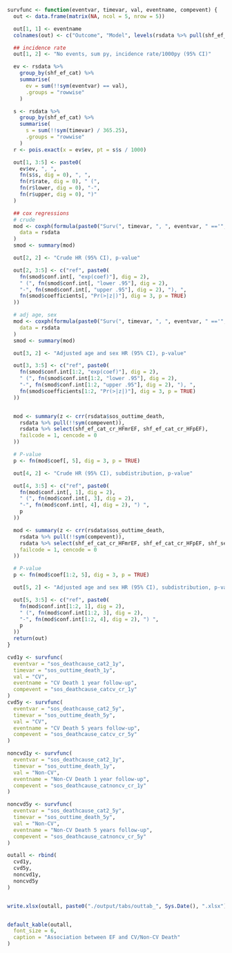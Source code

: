 ```r
survfunc <- function(eventvar, timevar, val, eventname, compevent) {
  out <- data.frame(matrix(NA, ncol = 5, nrow = 5))

  out[1, 1] <- eventname
  colnames(out) <- c("Outcome", "Model", levels(rsdata %>% pull(shf_ef_cat)))

  ## incidence rate
  out[1, 2] <- "No events, sum py, incidence rate/1000py (95% CI)"

  ev <- rsdata %>%
    group_by(shf_ef_cat) %>%
    summarise(
      ev = sum(!!sym(eventvar) == val),
      .groups = "rowwise"
    )

  s <- rsdata %>%
    group_by(shf_ef_cat) %>%
    summarise(
      s = sum(!!sym(timevar) / 365.25),
      .groups = "rowwise"
    )
  r <- pois.exact(x = ev$ev, pt = s$s / 1000)

  out[1, 3:5] <- paste0(
    ev$ev, ", ",
    fn(s$s, dig = 0), ", ",
    fn(r$rate, dig = 0), " (",
    fn(r$lower, dig = 0), "-",
    fn(r$upper, dig = 0), ")"
  )

  ## cox regressions
  # crude
  mod <- coxph(formula(paste0("Surv(", timevar, ", ", eventvar, " =='", val, "') ~ shf_ef_cat")),
    data = rsdata
  )
  smod <- summary(mod)

  out[2, 2] <- "Crude HR (95% CI), p-value"

  out[2, 3:5] <- c("ref", paste0(
    fn(smod$conf.int[, "exp(coef)"], dig = 2),
    " (", fn(smod$conf.int[, "lower .95"], dig = 2),
    "-", fn(smod$conf.int[, "upper .95"], dig = 2), "), ",
    fn(smod$coefficients[, "Pr(>|z|)"], dig = 3, p = TRUE)
  ))

  # adj age, sex
  mod <- coxph(formula(paste0("Surv(", timevar, ", ", eventvar, " =='", val, "') ~ shf_ef_cat + shf_sex + shf_age")),
    data = rsdata
  )
  smod <- summary(mod)

  out[3, 2] <- "Adjusted age and sex HR (95% CI), p-value"

  out[3, 3:5] <- c("ref", paste0(
    fn(smod$conf.int[1:2, "exp(coef)"], dig = 2),
    " (", fn(smod$conf.int[1:2, "lower .95"], dig = 2),
    "-", fn(smod$conf.int[1:2, "upper .95"], dig = 2), "), ",
    fn(smod$coefficients[1:2, "Pr(>|z|)"], dig = 3, p = TRUE)
  ))


  mod <- summary(z <- crr(rsdata$sos_outtime_death,
    rsdata %>% pull(!!sym(compevent)),
    rsdata %>% select(shf_ef_cat_cr_HFmrEF, shf_ef_cat_cr_HFpEF),
    failcode = 1, cencode = 0
  ))

  # P-value
  p <- fn(mod$coef[, 5], dig = 3, p = TRUE)

  out[4, 2] <- "Crude HR (95% CI), subdistribution, p-value"

  out[4, 3:5] <- c("ref", paste0(
    fn(mod$conf.int[, 1], dig = 2),
    " (", fn(mod$conf.int[, 3], dig = 2),
    "-", fn(mod$conf.int[, 4], dig = 2), ") ",
    p
  ))

  mod <- summary(z <- crr(rsdata$sos_outtime_death,
    rsdata %>% pull(!!sym(compevent)),
    rsdata %>% select(shf_ef_cat_cr_HFmrEF, shf_ef_cat_cr_HFpEF, shf_sex_cr_Male, shf_age),
    failcode = 1, cencode = 0
  ))

  # P-value
  p <- fn(mod$coef[1:2, 5], dig = 3, p = TRUE)

  out[5, 2] <- "Adjusted age and sex HR (95% CI), subdistribution, p-value"

  out[5, 3:5] <- c("ref", paste0(
    fn(mod$conf.int[1:2, 1], dig = 2),
    " (", fn(mod$conf.int[1:2, 3], dig = 2),
    "-", fn(mod$conf.int[1:2, 4], dig = 2), ") ",
    p
  ))
  return(out)
}

cvd1y <- survfunc(
  eventvar = "sos_deathcause_cat2_1y",
  timevar = "sos_outtime_death_1y",
  val = "CV",
  eventname = "CV Death 1 year follow-up",
  compevent = "sos_deathcause_catcv_cr_1y"
)
cvd5y <- survfunc(
  eventvar = "sos_deathcause_cat2_5y",
  timevar = "sos_outtime_death_5y",
  val = "CV",
  eventname = "CV Death 5 years follow-up",
  compevent = "sos_deathcause_catcv_cr_5y"
)

noncvd1y <- survfunc(
  eventvar = "sos_deathcause_cat2_1y",
  timevar = "sos_outtime_death_1y",
  val = "Non-CV",
  eventname = "Non-CV Death 1 year follow-up",
  compevent = "sos_deathcause_catnoncv_cr_1y"
)

noncvd5y <- survfunc(
  eventvar = "sos_deathcause_cat2_5y",
  timevar = "sos_outtime_death_5y",
  val = "Non-CV",
  eventname = "Non-CV Death 5 years follow-up",
  compevent = "sos_deathcause_catnoncv_cr_5y"
)

outall <- rbind(
  cvd1y,
  cvd5y,
  noncvd1y,
  noncvd5y
)


write.xlsx(outall, paste0("./output/tabs/outtab_", Sys.Date(), ".xlsx"), rowNames = FALSE)


default_kable(outall,
  font_size = 6,
  caption = "Association between EF and CV/Non-CV Death"
)
```
